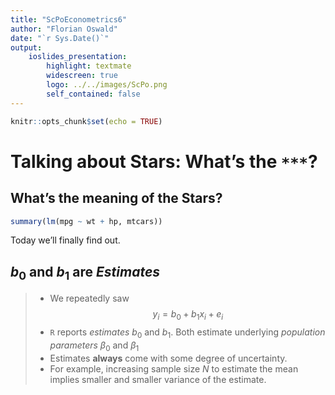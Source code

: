 ```yaml
---
title: "ScPoEconometrics6"
author: "Florian Oswald"
date: "`r Sys.Date()`"
output: 
    ioslides_presentation:
        highlight: textmate
        widescreen: true
        logo: ../../images/ScPo.png
        self_contained: false
---
```


<style>
.forceBreak { -webkit-column-break-after: always; break-after: column; }
</style>

```r
knitr::opts_chunk$set(echo = TRUE)
```

# Talking about Stars: What's the `***`?

## What's the meaning of the Stars?  {.smaller}

```r
summary(lm(mpg ~ wt + hp, mtcars))
```

Today we'll finally find out.


## $b_0$ and $b_1$ are *Estimates*

>* We repeatedly saw 
    $$ y_i = b_0 + b_1 x_i + e_i $$
>* `R` reports *estimates* $b_0$ and $b_1$. Both estimate underlying *population parameters* $\beta_0$ and $\beta_1$
>* Estimates **always** come with some degree of uncertainty.
>* For example, increasing sample size $N$ to estimate the mean implies smaller and smaller variance of the estimate.
